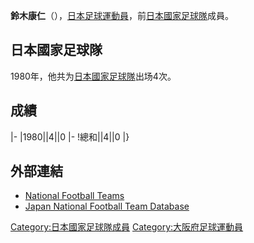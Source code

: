 {{Infobox football biography
|name=鈴木康仁
|image=
|fullname=鈴木康仁
|birth_date={{Birth date and age|1959|12|19}}
|cityofbirth=[[大阪府|大阪府]]
|countryofbirth=[[日本|日本]]
|height=1.84 m
|position=[[守門員_(足球)|守門員]]
|currentclub=
|years=
|clubs=
|caps(goals)=
|nationalyears=1980
|nationalteam=[[日本國家足球隊|日本]]
|nationalcaps(goals)=4 (0)
}}
'''鈴木康仁'''（{{Bd|1959年|12月19日||}}），[[日本|日本]][[足球|足球]][[運動員|運動員]]，前[[日本國家足球隊|日本國家足球隊]]成員。

==日本國家足球隊==
1980年，他共为[[日本國家足球隊|日本國家足球隊]]出场4次。

==成績==
{{Football player national team statistics|JPN}}
|-
|1980||4||0
|-
!總和||4||0
|}

==外部連結==
{{Reflist}}
*[http://www.national-football-teams.com/v2/player.php?id=38247 National Football Teams] {{Wayback|url=http://www.national-football-teams.com/v2/player.php?id=38247 |date=20121016010954 }}
*[https://web.archive.org/web/20131105142619/http://www.japannationalfootballteam.com/en/players/suzuki_yasuhito.html Japan National Football Team Database]

{{Japan-sport-bio-stub}}
{{Soccer-player-stub}}
{{1979年世界青年錦標賽日本参赛名单}}

[[Category:日本國家足球隊成員|Category:日本國家足球隊成員]]
[[Category:大阪府足球運動員|Category:大阪府足球運動員]]